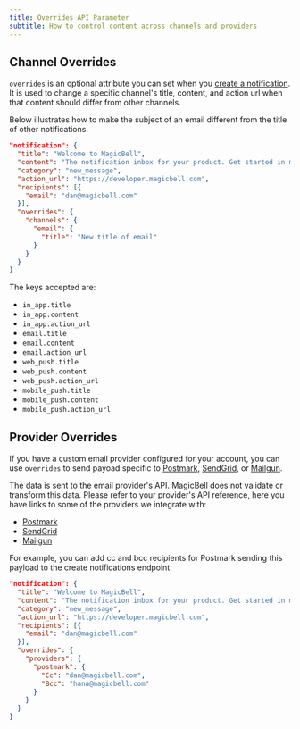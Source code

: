 ```yaml
---
title: Overrides API Parameter
subtitle: How to control content across channels and providers
---
```


## Channel Overrides

`overrides` is an optional attribute you can set when you [create a notification](/docs/rest-api/reference#create-notification).
It is used to change a specific channel's title, content, and action url when
that content should differ from other channels.

Below illustrates how to make the subject of an email different from the title
of other notifications.

```json
"notification": {
  "title": "Welcome to MagicBell",
  "content": "The notification inbox for your product. Get started in minutes.",
  "category": "new_message",
  "action_url": "https://developer.magicbell.com",
  "recipients": [{
    "email": "dan@magicbell.com"
  }],
  "overrides": {
    "channels": {
      "email": {
        "title": "New title of email"
      }
    }
  }
}
```

The keys accepted are:

- `in_app.title`
- `in_app.content`
- `in_app.action_url`
- `email.title`
- `email.content`
- `email.action_url`
- `web_push.title`
- `web_push.content`
- `web_push.action_url`
- `mobile_push.title`
- `mobile_push.content`
- `mobile_push.action_url`

## Provider Overrides

If you have a custom email provider configured for your account, you can use
`overrides` to send payoad specific to
[Postmark](https://magicbell.com/docs/email/postmark),
[SendGrid](https://magicbell.com/docs/email/sendgrid), or
[Mailgun](https://magicbell.com/docs/email/mailgun).

The data is sent to the email provider's API. MagicBell does not validate or
transform this data. Please refer to your provider's API reference, here you
have links to some of the providers we integrate with:

- [Postmark](https://postmarkapp.com/developer/api/email-api)
- [SendGrid](https://docs.sendgrid.com/api-reference/mail-send/mail-send)
- [Mailgun](https://documentation.mailgun.com/en/latest/api-sending.html#sending)

For example, you can add cc and bcc recipients for Postmark sending this payload
to the create notifications endpoint:

```json
"notification": {
  "title": "Welcome to MagicBell",
  "content": "The notification inbox for your product. Get started in minutes.",
  "category": "new_message",
  "action_url": "https://developer.magicbell.com",
  "recipients": [{
    "email": "dan@magicbell.com"
  }],
  "overrides": {
    "providers": {
      "postmark": {
        "Cc": "dan@magicbell.com",
        "Bcc": "hana@magicbell.com"
      }
    }
  }
}
```
